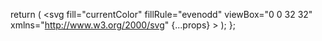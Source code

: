   return (
    <svg
      fill="currentColor"
      fillRule="evenodd"
      viewBox="0 0 32 32"
      xmlns="http://www.w3.org/2000/svg"
      {...props}
    >
      <path
        d="M8.131733333333333 7.890000000000001C3.6478666666666664 7.890000000000001 0 11.528266666666667 0 16s3.648 8.11 8.131733333333333 8.11h15.736533333333334C28.35213333333333 24.11 32 20.471733333333333 32 16s-3.648 -8.11 -8.131733333333333 -8.11ZM7.969866666666666 10.468c0.6573333333333333 0.01653333333333333 1.3599999999999999 0.3328 1.6973333333333331 0.8304 0.48973333333333335 0.6122666666666666 0.6370666666666667 1.4223999999999999 1.1925333333333332 1.9909333333333334 0.7472 0.8157333333333333 1.5986666666666667 1.534 2.288133333333333 2.4026666666666667 0.6522666666666667 0.7938666666666667 1.1181333333333332 1.7249333333333334 1.5248 2.663333333333333 0.16586666666666666 0.31133333333333335 0.1676 0.6936 0.41333333333333333 0.9596 0.12106666666666667 0.1605333333333333 0.7127999999999999 0.5977333333333332 0.5844 0.7526666666666666 0.074 0.1605333333333333 0.6269333333333333 0.3813333333333333 0.4350666666666666 0.5369333333333333 -0.2592 0.05333333333333333 -0.5505333333333333 0.06346666666666667 -0.7487999999999999 -0.1432 -0.07319999999999999 0.16799999999999998 -0.244 0.07946666666666666 -0.3758666666666666 0.0576a5.333333333333333 5.333333333333333 0 0 0 -0.03333333333333333 0.09813333333333332c-0.43839999999999996 0.029199999999999997 -0.7672 -0.41679999999999995 -0.976 -0.7533333333333332 -0.41479999999999995 -0.224 -0.8855999999999999 -0.3602666666666666 -1.3093333333333332 -0.5946666666666667 -0.024266666666666666 0.38599999999999995 0.06026666666666666 0.8646666666666666 -0.308 1.1137333333333332 -0.018666666666666665 0.742 1.1248 0.08746666666666666 1.2296 0.6405333333333333 -0.08133333333333333 0.008933333333333333 -0.17146666666666666 -0.012666666666666666 -0.23653333333333332 0.04973333333333333 -0.2985333333333333 0.28959999999999997 -0.6406666666666666 -0.21933333333333332 -0.9846666666666667 -0.009333333333333332 -0.46186666666666665 0.23199999999999998 -0.5077333333333334 0.42146666666666666 -1.0794666666666666 0.46933333333333327 -0.031599999999999996 -0.04786666666666667 -0.019066666666666666 -0.07893333333333333 0.007866666666666666 -0.10813333333333333 0.16093333333333332 -0.18653333333333333 0.17266666666666666 -0.4061333333333333 0.4474666666666667 -0.48573333333333335 -0.2829333333333333 -0.04453333333333333 -0.5198666666666667 0.11106666666666666 -0.7581333333333333 0.23426666666666665 -0.3097333333333333 0.12666666666666665 -0.3072 -0.28546666666666665 -0.7837333333333333 0.021866666666666666 -0.0528 -0.04293333333333333 -0.027733333333333332 -0.08199999999999999 0.0024 -0.1152 0.12106666666666667 -0.1476 0.28026666666666666 -0.16933333333333334 0.45999999999999996 -0.16106666666666666 -0.884 -0.4914666666666666 -1.3001333333333331 0.6009333333333333 -1.7084000000000001 0.0576 -0.12266666666666666 0.0324 -0.16866666666666666 0.1424 -0.246 0.22026666666666667 -0.06666666666666667 -0.07306666666666667 -0.016399999999999998 -0.1616 -0.0132 -0.2476 -0.07973333333333332 -0.03733333333333333 -0.1808 -0.05466666666666667 -0.1572 -0.1821333333333333 -0.15613333333333332 -0.05266666666666667 -0.2650666666666667 0.03933333333333333 -0.3813333333333333 0.12693333333333334 -0.10493333333333334 -0.08106666666666666 0.07093333333333332 -0.19893333333333332 0.10346666666666667 -0.2833333333333333 0.09359999999999999 -0.16213333333333332 0.30666666666666664 -0.03333333333333333 0.41479999999999995 -0.15013333333333334 0.30746666666666667 -0.1744 0.736 0.10853333333333333 1.0873333333333333 0.06066666666666666 0.27066666666666667 0.033999999999999996 0.6058666666666667 -0.24333333333333332 0.47013333333333335 -0.52 -0.28946666666666665 -0.36893333333333334 -0.23866666666666664 -0.8514666666666666 -0.2452 -1.2926666666666666 -0.03573333333333333 -0.2572 -0.6546666666666666 -0.5842666666666666 -0.8335999999999999 -0.8615999999999999 -0.22119999999999998 -0.2497333333333333 -0.3933333333333333 -0.5396 -0.5657333333333333 -0.8242666666666666 -0.6221333333333333 -1.2010666666666667 -0.42639999999999995 -2.744533333333333 -1.2102666666666666 -3.8595999999999995 -0.3546666666666667 0.19546666666666668 -0.8166666666666667 0.10319999999999999 -1.1223999999999998 -0.15866666666666665 -0.16506666666666664 0.15 -0.17226666666666668 0.34639999999999993 -0.18533333333333335 0.5548 -0.39599999999999996 -0.39493333333333336 -0.3457333333333333 -1.1412 -0.02933333333333333 -1.5806666666666667 0.12919999999999998 -0.1736 0.28359999999999996 -0.3164 0.456 -0.4421333333333333 0.038933333333333334 -0.028399999999999998 0.05213333333333334 -0.05586666666666666 0.05133333333333333 -0.0996 0.15653333333333333 -0.7022666666666666 0.7685333333333333 -0.9854666666666666 1.4258666666666664 -0.9689333333333333m16.5428 0.6133333333333333c0.7433333333333333 0 1.4407999999999999 0.28786666666666666 1.9653333333333332 0.8109333333333333s0.8133333333333332 1.2193333333333332 0.8133333333333332 1.9605333333333332c0 0.7413333333333334 -0.2889333333333333 1.4373333333333334 -0.8133333333333332 1.9597333333333333v0.0007999999999999999l-1.2026666666666666 1.1993333333333331a2.7733333333333334 2.7733333333333334 0 0 1 -1.1462666666666665 0.6887999999999999l-0.021866666666666666 0.006266666666666667 -0.0077333333333333325 0.021866666666666666a2.733333333333333 2.733333333333333 0 0 1 -0.6319999999999999 0.9743999999999999l-1.2024 1.1993333333333331c-0.5245333333333333 0.5232 -1.2226666666666666 0.8110666666666666 -1.9659999999999997 0.8110666666666666s-1.4407999999999999 -0.288 -1.9653333333333332 -0.8110666666666666c-1.0839999999999999 -1.0809333333333333 -1.0839999999999999 -2.8392 0 -3.9202666666666666l1.2025333333333332 -1.1993333333333331a2.7413333333333334 2.7413333333333334 0 0 1 1.144 -0.6857333333333333l0.02266666666666667 -0.007066666666666666 0.0077333333333333325 -0.021066666666666668a2.76 2.76 0 0 1 0.6335999999999999 -0.9782666666666666l1.2024 -1.1993333333333331c0.5245333333333333 -0.5232 1.2227999999999999 -0.8110666666666666 1.9659999999999997 -0.8110666666666666zm0 1.1953333333333331a1.5733333333333333 1.5733333333333333 0 0 0 -1.1183999999999998 0.4616l-1.2024 1.1993333333333331a1.5746666666666667 1.5746666666666667 0 0 0 -0.4569333333333333 1.2336l0.007066666666666666 0.07626666666666666c0.04306666666666667 0.35359999999999997 0.19866666666666666 0.6725333333333332 0.44986666666666664 0.9222666666666666 0.17333333333333334 0.17279999999999998 0.36439999999999995 0.28186666666666665 0.5961333333333333 0.3581333333333333a1.2 1.2 0 0 1 0.018666666666666665 0.21093333333333333 1.1786666666666665 1.1786666666666665 0 0 1 -0.34786666666666666 0.8405333333333332l-0.07386666666666666 0.07386666666666666c-0.40173333333333333 -0.13706666666666667 -0.7366666666666666 -0.3373333333333333 -1.0392 -0.6389333333333334a2.7466666666666666 2.7466666666666666 0 0 1 -0.7681333333333332 -1.4624l-0.0132 -0.07706666666666666 -0.06146666666666667 0.04906666666666666a1.4666666666666668 1.4666666666666668 0 0 0 -0.11679999999999999 0.10586666666666666l-1.2031999999999998 1.1993333333333331c-0.6164 0.6146666666666667 -0.6164 1.6159999999999999 0 2.2306666666666666 0.3081333333333333 0.30733333333333335 0.7133333333333334 0.46133333333333326 1.1192 0.4614666666666667 0.40573333333333333 0 0.8102666666666667 -0.15413333333333332 1.1183999999999998 -0.4616l1.2025333333333332 -1.1993333333333331c0.6164 -0.6146666666666667 0.6164 -1.6150666666666667 0 -2.2306666666666666a1.5599999999999998 1.5599999999999998 0 0 0 -0.5822666666666666 -0.36653333333333327 1.3333333333333333 1.3333333333333333 0 0 1 -0.018666666666666665 -0.2148c0 -0.34546666666666664 0.1364 -0.6733333333333333 0.38680000000000003 -0.9230666666666667 0.4025333333333333 0.13706666666666667 0.7599999999999999 0.35919999999999996 1.0615999999999999 0.6599999999999999 0.40093333333333336 0.39986666666666665 0.6658666666666666 0.9053333333333333 0.7674666666666666 1.4624l0.014 0.07706666666666666 0.06066666666666666 -0.04973333333333333a1.4666666666666668 1.4666666666666668 0 0 0 0.11826666666666666 -0.10586666666666666l1.2026666666666666 -1.1994666666666665c0.6162666666666666 -0.6146666666666667 0.6170666666666667 -1.6165333333333332 0 -2.231333333333333a1.5733333333333333 1.5733333333333333 0 0 0 -1.1193333333333333 -0.4616Zm-13.297333333333334 6.8755999999999995 -0.0007999999999999999 0.0007999999999999999c-0.10573333333333332 0.4104 -0.13973333333333332 1.1090666666666666 -0.6746666666666666 1.1293333333333333 -0.044 0.2368 0.16373333333333334 0.32599999999999996 0.354 0.24986666666666668 0.18799999999999997 -0.086 0.27746666666666664 0.06773333333333333 0.3409333333333333 0.22093333333333331 0.2902666666666667 0.04226666666666666 0.7192 -0.09666666666666665 0.7354666666666666 -0.4397333333333333 -0.43333333333333335 -0.24893333333333334 -0.5670666666666666 -0.7223999999999999 -0.7549333333333333 -1.1612"
        stroke-width="1.3333"
      ></path>
    </svg>
  );
};


